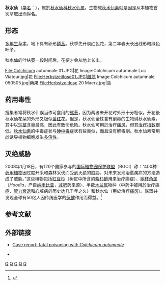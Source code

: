 {{Speciesbox 
| taxon = Colchicum autumnale
| authority = [[卡尔·林奈|L.]]
| image = Colchicum autumnale - Köhler–s Medizinal-Pflanzen-044.jpg
| image_caption = 《科勒藥用植物》(1897), <br />''Colchicum autumnale''
}}
'''秋水仙'''（[[学名|学名]]：''{{lang|la|Colchicum autumnale}}''），属於[[秋水仙科|秋水仙科]][[秋水仙属|秋水仙属]]，生物碱[[秋水仙素|秋水仙素]]就是因是从本植物首次萃取出而得名。

==形态==
[[多年生草本|多年生草本]]，地下具有卵形[[鳞茎|鳞茎]]。秋季先开淡红色花，第二年春天长出线形暗绿色叶子。

秋水仙的叶枯萎一段时间后，花梗才会从地上长出。
<gallery perrow=5>
File:Colchicum autumnale 01.JPG|花
Image:Colchicum autumnale Luc Viatour.jpg|花
File:Herbstzeitlose01.JPG|雌蕊
Image:Colchicum autumnale 050505.jpg|蒴果
File:Herbstzeitlose 20 Maerz.jpg|葉
</gallery>

==药用毒性==
搜集者常将秋水仙误当作可食用的[[熊葱|熊葱]]，因为两者未开花时外形十分相似，开花後秋水仙花朵的外形又极似[[番红花|番红花]]。但是，秋水仙全株含有剧毒的生物碱秋水仙素，其中以[[球茎|球茎]]含量最高，因此有致命危险。秋水仙可用於治疗[[痛风|痛风]]，但其[[治疗指数|治疗指数]]很低。[[秋水仙素|秋水仙素]]的中毒症状与[[砷中毒|砷中毒]]症状有些类似，而且没有解毒剂。秋水仙素常用於诱导植物细胞发生[[多倍性|多倍性]]。

==灭绝威胁==
2008年1月18日，有120个国家参与的[[国际植物园保护联盟|国际植物园保护联盟]]（BGCI）称：“400种[[药用植物|药用植物]]因过度开采和森林采伐而受到灭绝的威胁，对未来发现治愈疾病的方法造成了威胁。”这些植物包括[[紅豆杉屬|紅豆杉]]（树皮中所含的[[紫杉醇|紫杉醇]]用来治疗癌症）、[[丽杯角属|丽杯角属]]（''Hoodia''，产自[[纳米比亚|纳米比亚]]，[[减肥|减肥]]药来源）、半数[[木兰属|木兰属]]物种（中药中被用於治疗癌症、[[智力衰退|智力衰退]]和心脏病的历史达几千年之久）和秋水仙（用於治疗[[痛风|痛风]]）。联盟并发现全球有50亿人因传统医学的[[保健|保健]]作用而得益。<ref>{{cite news |url=http://news.bbc.co.uk/2/hi/health/7196702.stm |publisher=[[BBC_News|BBC News]] |title=Medicinal plants 'facing threat' |date=2008-01-19 |accessdate=2009-08-18 |archive-date=2010-07-27 |archive-url=https://web.archive.org/web/20100727025250/http://news.bbc.co.uk/2/hi/health/7196702.stm |dead-url=no }}</ref>

==参考文献==
{{reflist|2}}

==外部链接==
{{Commons|Colchicum autumnale}}
{{Wikispecies|Colchicum autumnale}}
*{{en}}[http://ccforum.com/content/8/1/R56 Case report: fatal poisoning with ''Colchicum autumnale''] {{Wayback|url=http://ccforum.com/content/8/1/R56 |date=20050817003045 }}
*{{cite web |url=http://homeoint.org/books/boericmm/c/colch.htm |work=Homœopathic Materia Medica |author=William Boericke |title=''Colchicum autumnale'' |language=en |access-date=2009-08-18 |archive-date=2021-04-25 |archive-url=https://web.archive.org/web/20210425210223/http://homeoint.org/books/boericmm/c/colch.htm |dead-url=no }}
{{clear}}
{{Taxonbar}}

[[Category:秋水仙属|Q]]
[[Category:药用植物|Q]]
[[Category:有毒植物|Q]]
[[Category:球根花卉|Q]]
[[Category:卡尔·林奈命名的生物分类|Q]]